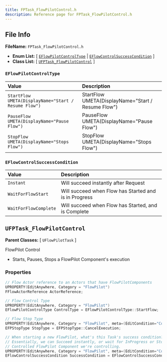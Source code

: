 ```yaml
---
title: FPTask_FlowPilotControl.h
description: Reference page for FPTask_FlowPilotControl.h
---
```


## File Info

__FileName:__ `FPTask_FlowPilotControl.h`
- __Enum List:__ 
[ [`EFlowPilotControlType`](#eflowpilotcontroltype) | [`EFlowControlSuccessCondition`](#eflowcontrolsuccesscondition) ]
- __Class List:__ 
[ [`UFPTask_FlowPilotControl`](#ufptask_flowpilotcontrol) ]


### `EFlowPilotControlType` 


| Value | Description | 
| :-- | :-- | 
| `StartFlow	UMETA(DisplayName="Start / Resume Flow")` | StartFlow	UMETA(DisplayName="Start / Resume Flow") | 
| `PauseFlow	UMETA(DisplayName="Pause Flow")` | PauseFlow	UMETA(DisplayName="Pause Flow") | 
| `StopFlow	UMETA(DisplayName="Stops Flow")` | StopFlow	UMETA(DisplayName="Stops Flow") | 



### `EFlowControlSuccessCondition` 


| Value | Description | 
| :-- | :-- | 
| `Instant` | Will succeed instantly after Request | 
| `WaitForFlowStart` | Will succeed when Flow has Started and is in Progress | 
| `WaitForFlowComplete` | Will succeed when Flow has Started, and is Complete | 



## `UFPTask_FlowPilotControl` 


__Parent Classes:__
[ `UFlowPilotTask` ]

 
FlowPilot Control 
- Starts, Pauses, Stops a FlowPilot Component's execution 

### Properties

```cpp
// Flow Actor reference to an Actors that have FlowPilotComponents 
UPROPERTY(EditAnywhere, Category = "FlowPilot")
FFlowActorReference ActorReference;

// Flow Control Type 
UPROPERTY(EditAnywhere, Category = "FlowPilot")
EFlowPilotControlType ControlType = EFlowPilotControlType::StartFlow;

// Flow Stop Type 
UPROPERTY(EditAnywhere, Category = "FlowPilot", meta=(EditCondition="ControlType==EFlowPilotControlType::StopFlow", EditConditionHides))
EFPStopType StopType = EFPStopType::CancelExecution;

// When starting a new FlowPilot, what's this Task's success condition? 
// Essentially, we can Succeed instantly, or wait for InProgress or Stopped/Complete execution of the 
// Controlled FlowPilot Component we're controlling. 
UPROPERTY(EditAnywhere, Category = "FlowPilot", meta=(EditCondition="ControlType==EFlowPilotControlType::StartFlow", EditConditionHides))
EFlowControlSuccessCondition SuccessCondition = EFlowControlSuccessCondition::Instant;

```
